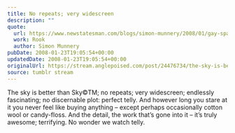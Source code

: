```yaml
---
title: No repeats; very widescreen
description: ""
quote:
  url: https://www.newstatesman.com/blogs/simon-munnery/2008/01/gay-space-canadian-significant
  work: Rook
  author: Simon Munnery
pubDate: 2008-01-23T19:05:54+00:00
updatedDate: 2008-01-23T19:05:54+00:00
originalUrl: https://stream.anglepoised.com/post/24476734/the-sky-is-better-than-sky-tm-no-repeats-very
source: tumblr stream
---
```


The sky is better than Sky©TM; no repeats; very widescreen; endlessly fascinating; no discernable plot: perfect telly. And however long you stare at it you never feel like buying anything &#8211; except perhaps occasionally cotton wool or candy-floss. And the detail, the work that’s gone into it &#8211; it’s truly awesome; terrifying. No wonder we watch telly.
